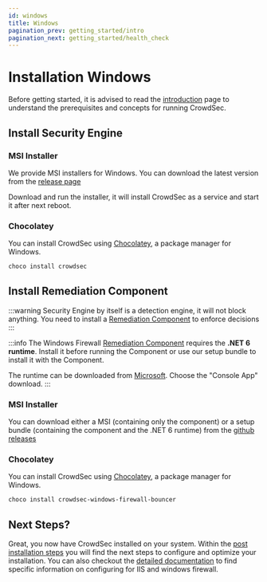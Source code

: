 ```yaml
---
id: windows
title: Windows
pagination_prev: getting_started/intro
pagination_next: getting_started/health_check
---
```


# Installation Windows

Before getting started, it is advised to read the [introduction](/unversioned/getting_started/introduction.mdx) page to understand the prerequisites and concepts for running CrowdSec.

## Install Security Engine 

### MSI Installer

We provide MSI installers for Windows. You can download the latest version from the [release page](https://github.com/crowdsecurity/crowdsec/releases/latest)

Download and run the installer, it will install CrowdSec as a service and start it after next reboot.

### Chocolatey

You can install CrowdSec using [Chocolatey](https://chocolatey.org/), a package manager for Windows.

```bash
choco install crowdsec
```

## Install Remediation Component

:::warning
Security Engine by itself is a detection engine, it will not block anything. You need to install a [Remediation Component](/bouncers/intro.md) to enforce decisions
:::

:::info
The Windows Firewall [Remediation Component](/bouncers/intro.md) requires the **.NET 6 runtime**. Install it before running the Component or use our setup bundle to install it with the Component.

The runtime can be downloaded from [Microsoft](https://dotnet.microsoft.com/en-us/download/dotnet/6.0/runtime).
Choose the "Console App" download.
:::

### MSI Installer

You can download either a MSI (containing only the component) or a setup bundle (containing the component and the .NET 6 runtime) from the [github releases](https://github.com/crowdsecurity/cs-windows-firewall-bouncer/releases)


### Chocolatey

You can install CrowdSec using [Chocolatey](https://chocolatey.org/), a package manager for Windows.

```bash
choco install crowdsec-windows-firewall-bouncer
```

## Next Steps?

Great, you now have CrowdSec installed on your system. Within the [post installation steps](/getting_started/next_steps.mdx) you will find the next steps to configure and optimize your installation. You can also checkout the [detailed documentation](/docs/next/getting_started/install_windows) to find specific information on configuring for IIS and windows firewall.
